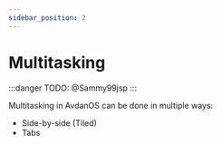 ```yaml
---
sidebar_position: 2
---
```


# Multitasking

<Notice type="wip" url="/docs/navda/multitasking/intro.mdx" />

:::danger
TODO: @Sammy99jsp
:::

Multitasking in AvdanOS can be done in multiple ways:

- Side-by-side (Tiled)
- Tabs
